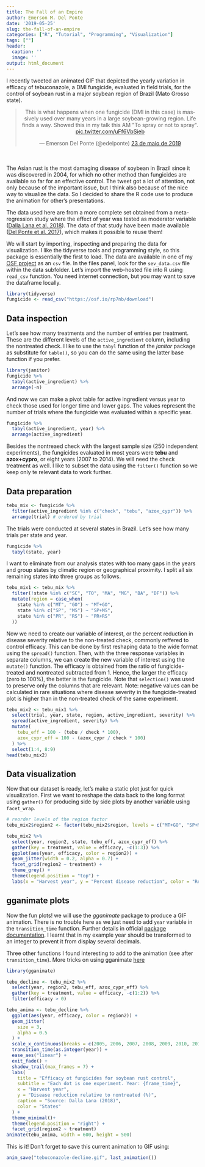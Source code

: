 ```yaml
---
title: The Fall of an Empire
author: Emerson M. Del Ponte
date: '2019-05-25'
slug: the-fall-of-an-empire
categories: ["R", "Tutorial", "Programming", "Visualization"]
tags: [""]
header:
  caption: ''
  image: ''
output: html_document
---
```

I recently tweeted an animated GIF that depicted the yearly variation in efficacy of tebuconazole, a DMI fungicide, evaluated in field trials, for the control of soybean rust in a major soybean region of Brazil (Mato Grosso state). 

<blockquote class="twitter-tweet" align = center data-lang="pt"><p lang="en" dir="ltr">This is what happens when one fungicide (DMI in this case) is massively used over many years in a large soybean-growing region. Life finds a way. Showed this in my talk this AM &quot;To spray or not to spray&quot;. <a href="https://t.co/uFf6VbSieb">pic.twitter.com/uFf6VbSieb</a></p>&mdash; Emerson Del Ponte (@edelponte) <a href="https://twitter.com/edelponte/status/1131633376182579207?ref_src=twsrc%5Etfw">23 de maio de 2019</a></blockquote>
<script async src="https://platform.twitter.com/widgets.js" charset="utf-8"></script>

<br><br>
The Asian rust is the most damaging disease of soybean in Brazil since it was discovered in 2004, for which no other method than fungicides are available so far for an effective control. The tweet got a lot of attention, not only because of the important issue, but I think also because of the nice way to visualize the data. So I decided to share the R code use to produce the animation for other's presentations.

The data used here are from a more complete set obtained from a meta-regression study where the effect of year was tested as moderator variable ([Dalla Lana et al. 2018](https://apsjournals.apsnet.org/doi/abs/10.1094/PDIS-03-17-0408-RE)). The data of that study have been made available ([Del Ponte et al. 2017](https://osf.io/7d3ch/)), which makes it possible to reuse them!

We will start by importing, inspecting and preparing the data for visualization. I like the tidyverse tools and programming style, so this package is essentially the first to load. The data are available in one of my [OSF project](https://osf.io/7d3ch/) as an `csv` file. In the files panel, look for the `sev_data.csv` file within the data subfolder. Let's import the web-hosted file into R  using `read_csv` function. You need internet connection, but you may want to save the dataframe locally. 


```r
library(tidyverse)
fungicide <- read_csv("https://osf.io/rp7nb/download")
```


## Data inspection


Let's see how many treatments and the number of entries per treatment. These are the different levels of the `active_ingredient` column, including the nontreated check. I like to use the `tabyl` function of the *janitor* package as substitute for `table()`, so you can do the same using the latter base function if you prefer.



```r
library(janitor)
fungicide %>%
  tabyl(active_ingredient) %>%
  arrange(-n)
```

And now we can make a pivot table for active ingredient versus year to check those used for longer time and lower gaps. The values represent the number of trials where the fungicide was evaluated within a specific year.


```r
fungicide %>%
  tabyl(active_ingredient, year) %>%
  arrange(active_ingredient)
```

Besides the nontreaed check with the largest sample size (250 independent experiments), the fungicides evaluated in most years were __tebu__ and __azox+cypro__, or eight years (2007 to 2014). We will need the check treatment as well. I like to subset the data using the `filter()` function so we keep only te relevant data to work further.


## Data preparation

```r
tebu_mix <- fungicide %>%
  filter(active_ingredient %in% c("check", "tebu", "azox_cypr")) %>%
  arrange(trial) # ordered by trial
```

The trials were conducted at several states in Brazil. Let's see how many trials per state and year.


```r
fungicide %>%
  tabyl(state, year)
```

I want to eliminate from our analysis states with too many gaps in the years and group states by climatic region or geographical proximity. I split all six remaining states into three groups as follows.

```r
tebu_mix1 <- tebu_mix %>%
  filter(!state %in% c("SC", "TO", "MA", "MG", "BA", "DF")) %>%
  mutate(region = case_when(
    state %in% c("MT", "GO") ~ "MT+GO",
    state %in% c("SP", "MS") ~ "SP+MS",
    state %in% c("PR", "RS") ~ "PR+RS"
  ))
```



Now we need to create our variable of interest, or the percent reduction in disease severity relative to the non-treated check, commonly reffered to control efficacy. This can be done by first reshaping data to the wide format using the `spread()` function. Then, with the three response variables in separate columns, we can create the new variable of interest using the `mutate()` function. The efficacy is obtained from the ratio of fungicide-treated and nontreated subtracted from 1. Hence, the larger the efficacy (zero to 100%), the better is the fungicide. Note that `selection()` was used to preserve only the columns that are relevant. Note: negative values can be calculated in rare situations where disease severity in the fungicide-treated plot is higher than in the non-treated check of the same experiment.


```r
tebu_mix2 <- tebu_mix1 %>%
  select(trial, year, state, region, active_ingredient, severity) %>%
  spread(active_ingredient, severity) %>%
  mutate(
    tebu_eff = 100 - (tebu / check * 100),
    azox_cypr_eff = 100 - (azox_cypr / check * 100)
  ) %>%
  select(1:4, 8:9)
head(tebu_mix2)
```
 
## Data visualization

Now that our dataset is ready, let's make a static plot just for quick visualization. First we want to reshape the data back to the long format using `gather()` for producing side by side plots by another variable using `facet_wrap`.


```r

# reorder levels of the region factor
tebu_mix2$region2 <- factor(tebu_mix2$region, levels = c("MT+GO", "SP+MS", "PR+RS"))

tebu_mix2 %>%
  select(year, region2, state, tebu_eff, azox_cypr_eff) %>%
  gather(key = treatment, value = efficacy, -c(1:3)) %>%
  ggplot(aes(year, efficacy, color = region2)) +
  geom_jitter(width = 0.2, alpha = 0.7) +
  facet_grid(region2 ~ treatment) +
  theme_grey() +
  theme(legend.position = "top") +
  labs(x = "Harvest year", y = "Percent disease reduction", color = "Region")
```



## gganimate plots

Now the fun plots! we will use the _gganimate_ package to produce a GIF animation. There is no trouble here as we just need to add `year` variable in the `transition_time` function. Further details in official [package documentation](https://gganimate.com/articles/gganimate.html). I learnt that in my example year should be transformed to an integer to prevent it from display several decimals. 

Three other functions I found interesting to add to the animation (see after `transition_time`). More tricks on using gganimate [here](https://www.listendata.com/2019/05/create-animation-in-r-learn-with.html?m=1)



```r
library(gganimate)

tebu_decline <- tebu_mix2 %>%
  select(year, region2, tebu_eff, azox_cypr_eff) %>%
  gather(key = treatment, value = efficacy, -c(1:2)) %>%
  filter(efficacy > 0)

tebu_anima <- tebu_decline %>%
  ggplot(aes(year, efficacy, color = region2)) +
  geom_jitter(
    size = 3,
    alpha = 0.5
  ) + 
  scale_x_continuous(breaks = c(2005, 2006, 2007, 2008, 2009, 2010, 2011, 2012, 2013, 2014, 2015)) +
  transition_time(as.integer(year)) +
  ease_aes("linear") +
  exit_fade() +
  shadow_trail(max_frames = 7) +
  labs(
    title = "Efficacy ot fungicides for soybean rust control",
    subtitle = "Each dot is one experiment. Year: {frame_time}",
    x = "Harvest year",
    y = "Disease reduction relative to nontreated (%)",
    caption = "Source: Dalla Lana (2018)",
    color = "States"
  ) +
  theme_minimal()+
  theme(legend.position = "right") +
  facet_grid(region2 ~ treatment)
animate(tebu_anima, width = 600, height = 500) 
```

This is it! Don't forget to save this current animation to GIF using:

```r
anim_save("tebuconazole-decline.gif", last_animation())
```

